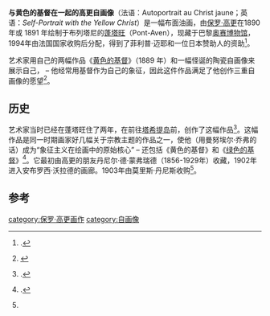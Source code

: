 {{Infobox artwork|
 |title=与黄色的基督在一起的高更自画像
 | image             = Portrait de l'artiste au Christ jaune de P. Gauguin (Grand Palais, Paris) (26391788479).jpg
 | artist           = [[保罗·高更|保罗·高更]]
 | year= 1890 年或 1891 年
 | medium=布面油画
 | height_metric= 38
 | width_metric= 46
 | museum      = [[奥赛博物馆|奥赛博物馆]]
 | city=巴黎
}}
'''与黄色的基督在一起的高更自画像'''（法语：Autoportrait au Christ jaune；英语：''Self-Portrait with the Yellow Christ''）是一幅布面油画，由[[保罗·高更|保罗·高更]]在1890 年或 1891 年绘制于布列塔尼的[[蓬塔旺|蓬塔旺]]（Pont-Aven），现藏于巴黎[[奥赛博物馆|奥赛博物馆]]，1994年由法国国家收购后分配，得到了菲利普·迈耶和一位日本赞助人的资助<ref name="Orsay.notice">{{cite web |language=fr |title=Portrait de l'artiste au Christ jaune, notice de l'œuvre |url=https://www.musee-orsay.fr/fr/collections/catalogue-des-oeuvres/notice.html?no_cache=1&nnumid=69344 |publisher=Musée d'Orsay |access-date=2019-06-20 |archive-date=2020-11-30 |archive-url=https://web.archive.org/web/20201130185850/https://www.musee-orsay.fr/fr/collections/catalogue-des-oeuvres/notice.html?no_cache=1&nnumid=69344 }}.</ref>。

艺术家用自己的两幅作品《[[黄色的基督|黄色的基督]]》（1889 年）和一幅怪诞的陶瓷自画像来展示自己， – 他经常用基督作为自己的象征，因此这件作品满足了他创作三重自画像的愿望<ref name="Orsay.expo96">{{cite web |language=fr |author=Isabelle Cahn |title=Gauguin et le Christ jaune |url=https://www.musee-orsay.fr/fr/evenements/expositions/archives/presentation-generale/article/gauguin-et-le-christ-jaune-4158.html |year=1996 |publisher=Musée d'Orsay |access-date=2019-06-30 |archive-date=2019-06-30 |archive-url=https://web.archive.org/web/20190630201117/https://www.musee-orsay.fr/fr/evenements/expositions/archives/presentation-generale/article/gauguin-et-le-christ-jaune-4158.html }}</ref>。

==历史==
艺术家当时已经在蓬塔旺住了两年，在前往[[塔希提岛|塔希提岛]]前，创作了这幅作品<ref name="Orsay.commentaire">{{cite web |language=fr |title=Portrait de l'artiste au Christ jaune, commentaire |url=https://www.musee-orsay.fr/fr/collections/oeuvres-commentees/recherche/commentaire/commentaire_id/portrait-de-lartiste-au-christ-jaune-248.html?no_cache=1 |access-date=2020-11-23 |archive-date=2019-10-19 |archive-url=https://web.archive.org/web/20191019130058/https://www.musee-orsay.fr/fr/collections/oeuvres-commentees/recherche/commentaire/commentaire_id/portrait-de-lartiste-au-christ-jaune-248.html?no_cache=1 }}.</ref>。这幅作品是同一时期画家好几幅关于宗教主题的作品之一，使他（用曼努埃尔·乔弗的话）成为“象征主义在绘画中的原始核心” – 还包括《黄色的基督》和《[[绿色的基督|绿色的基督]]》<ref>{{cite web |language=fr |author=Manuel Jover |title=Christ jaune |url=https://www.la-croix.com/Journal/Christ-jaune-2017-05-26-1100850446 |date=2017-05-27 |editor=La Croix |access-date=2019-07-13 |archive-date=2020-08-19 |archive-url=https://web.archive.org/web/20200819140851/https://www.la-croix.com/Journal/Christ-jaune-2017-05-26-1100850446 |dead-url=no }}.</ref>。它最初由高更的朋友丹尼尔·德·蒙弗瑞德（1856-1929年）收藏，1902年进入安布罗西·沃拉德的画廊。1903年由莫里斯·丹尼斯收购<ref name="Orsay.notice"/>。 
{{高更}}
==参考==
{{reflist}}
[[category:保罗·高更画作|category:保罗·高更画作]]
[[category:自画像|category:自画像]]
